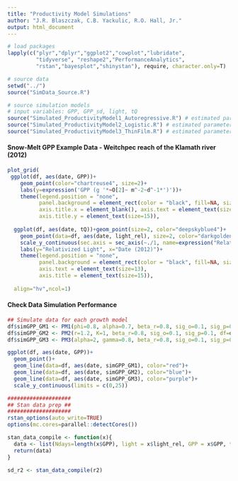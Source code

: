 ```yaml
---
title: "Productivity Model Simulations"
author: "J.R. Blaszczak, C.B. Yackulic, R.O. Hall, Jr."
output: html_document
---
```


```r
# load packages
lapply(c("plyr","dplyr","ggplot2","cowplot","lubridate",
         "tidyverse", "reshape2","PerformanceAnalytics",
         "rstan","bayesplot","shinystan"), require, character.only=T)

# source data
setwd("../")
source("SimData_Source.R")

# source simulation models
# input variables: GPP, GPP_sd, light, tQ
source("Simulated_ProductivityModel1_Autoregressive.R") # estimated parameters: phi, alpha, beta, sig_p
source("Simulated_ProductivityModel2_Logistic.R") # estimated parameters: r, K, s, c, sig_p
source("Simulated_ProductivityModel3_ThinFilm.R") # estimated parameters: alpha, gamma, s, c, sig_p
```

#### Snow-Melt GPP Example Data - Weitchpec reach of the Klamath river (2012)
```r
plot_grid(
 ggplot(df, aes(date, GPP))+
    geom_point(color="chartreuse4", size=2)+
    labs(y=expression('GPP (g '*~O[2]~ m^-2~d^-1*')'))+
    theme(legend.position = "none",
          panel.background = element_rect(color = "black", fill=NA, size=1),
          axis.title.x = element_blank(), axis.text = element_text(size=13),
          axis.title.y = element_text(size=15)),
  
  ggplot(df, aes(date, tQ))+geom_point(size=2, color="deepskyblue4")+
    geom_point(data=df, aes(date, light_rel), size=2, color="darkgoldenrod3")+
    scale_y_continuous(sec.axis = sec_axis(~./1, name=expression("Relativized Q")))+
    labs(y="Relativized Light", x="Date (2012)")+
    theme(legend.position = "none",
          panel.background = element_rect(color = "black", fill=NA, size=1),
          axis.text = element_text(size=13),
          axis.title = element_text(size=15)),
  
  align="hv",ncol=1)

```

#### Check Data Simulation Performance
```r
## Simulate data for each growth model
df$simGPP_GM1 <- PM1(phi=0.8, alpha=0.7, beta_r=0.8, sig_o=0.1, sig_p=0.1, df=df)
df$simGPP_GM2 <- PM2(r=1.2, K=1, beta_r=0.8, sig_o=0.1, sig_p=0.1, df=df)
df$simGPP_GM3 <- PM3(alpha=2, gamma=0.8, beta_r=0.8, sig_o=0.1, sig_p=0.1, df=df)

ggplot(df, aes(date, GPP))+
  geom_point()+
  geom_line(data=df, aes(date, simGPP_GM1), color="red")+
  geom_line(data=df, aes(date, simGPP_GM2), color="blue")+
  geom_line(data=df, aes(date, simGPP_GM3), color="purple")+
  scale_y_continuous(limits = c(0,25))

```

```r
####################
## Stan data prep ##
####################
rstan_options(auto_write=TRUE)
options(mc.cores=parallel::detectCores())

stan_data_compile <- function(x){
  data <- list(Ndays=length(x$GPP), light = x$light_rel, GPP = x$GPP, tQ = x$tQ, Q95 = x$Q95)
  return(data)
}

sd_r2 <- stan_data_compile(r2)

```














